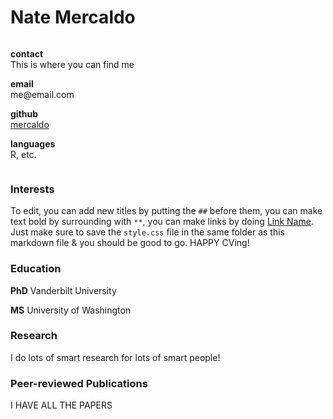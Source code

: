 # Nate Mercaldo

<div class="prettycol">
  <div class="column sidebar">
  
  **contact**  
  This is where you can find me
  
  **email**  
  me@email.com
  
  **github**  
  [mercaldo](https://github.com/mercaldo)
  
  **languages**  
  R, etc.
  
</div>

### Interests

To edit, you can add new titles by putting the `##` before them, you can make text bold by surrounding with `**`, you can make links by doing [Link Name](http://example.com). Just make sure to save the `style.css` file in the same folder as this markdown file & you should be good to go. HAPPY CVing!

### Education

**PhD** Vanderbilt University

**MS** University of Washington

### Research

I do lots of smart research for lots of smart people!

### Peer-reviewed Publications

I HAVE ALL THE PAPERS

</div>